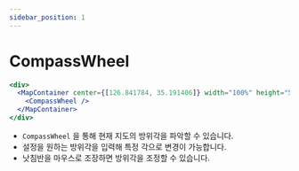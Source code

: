 ```yaml
---
sidebar_position: 1
---
```


# CompassWheel

```jsx live
<div>
  <MapContainer center={[126.841784, 35.191406]} width="100%" height="500px">
    <CompassWheel />
  </MapContainer>
</div>
```

- `CompassWheel` 을 통해 현재 지도의 방위각을 파악할 수 있습니다.
- 설정을 원하는 방위각을 입력해 특정 각으로 변경이 가능합니다.
- 낫침반을 마우스로 조장하면 방위각을 조정할 수 있습니다.
